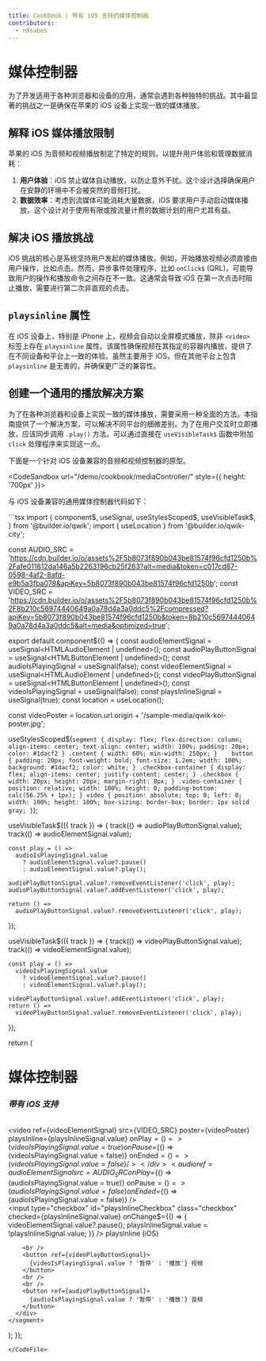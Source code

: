 ```yaml
---
title: Cookbook | 带有 iOS 支持的媒体控制器
contributors:
  - n8sabes
---
```



# 媒体控制器

为了开发适用于各种浏览器和设备的应用，通常会遇到各种独特的挑战。其中最显著的挑战之一是确保在苹果的 iOS 设备上实现一致的媒体播放。

## 解释 iOS 媒体播放限制

苹果的 iOS 为音频和视频播放制定了特定的规则，以提升用户体验和管理数据消耗：

1. **用户体验**：iOS 禁止媒体自动播放，以防止意外干扰。这个设计选择确保用户在安静的环境中不会被突然的音频打扰。
2. **数据效率**：考虑到流媒体可能消耗大量数据，iOS 要求用户手动启动媒体播放。这个设计对于使用有限或按流量计费的数据计划的用户尤其有益。

## 解决 iOS 播放挑战

iOS 挑战的核心是系统坚持用户发起的媒体播放。例如，开始播放视频必须直接由用户操作，比如点击。然而，异步事件处理程序，比如 `onClick$` (QRL)，可能导致用户的操作和播放命令之间存在不一致。这通常会导致 iOS 在第一次点击时阻止播放，需要进行第二次非直观的点击。

## `playsinline` 属性

在 iOS 设备上，特别是 iPhone 上，视频会自动以全屏模式播放，除非 `<video>` 标签上存在 `playsinline` 属性。该属性确保视频在其指定的容器内播放，提供了在不同设备和平台上一致的体验。虽然主要用于 iOS，但在其他平台上包含 `playsinline` 是无害的，并确保更广泛的兼容性。

## 创建一个通用的播放解决方案

为了在各种浏览器和设备上实现一致的媒体播放，需要采用一种全面的方法。本指南提供了一个解决方案，可以解决不同平台的细微差别。为了在用户交互时立即播放，应该同步调用 `.play()` 方法。可以通过直接在 `useVisibleTask$` 函数中附加 `click` 处理程序来实现这一点。

下面是一个针对 iOS 设备兼容的音频和视频控制器的原型。

<CodeSandbox url="/demo/cookbook/mediaController/" style={{ height: '700px' }}>
</CodeSandbox>

与 iOS 设备兼容的通用媒体控制器代码如下：

<CodeFile src="/src/routes/demo/cookbook/mediaController/index.tsx">
```tsx
import {
  component$,
  useSignal,
  useStylesScoped$,
  useVisibleTask$,
} from '@builder.io/qwik';
import { useLocation } from '@builder.io/qwik-city';

const AUDIO_SRC =
  'https://cdn.builder.io/o/assets%2F5b8073f890b043be81574f96cfd1250b%2Fafe011812da146a5b2263196cb25f263?alt=media&token=c017cd87-0598-4af2-8afd-e9b5a3fba078&apiKey=5b8073f890b043be81574f96cfd1250b';
const VIDEO_SRC =
  'https://cdn.builder.io/o/assets%2F5b8073f890b043be81574f96cfd1250b%2F8b210c56974440649a0a78d4a3a0ddc5%2Fcompressed?apiKey=5b8073f890b043be81574f96cfd1250b&token=8b210c56974440649a0a78d4a3a0ddc5&alt=media&optimized=true';

export default component$(() => {
  const audioElementSignal = useSignal<HTMLAudioElement | undefined>();
  const audioPlayButtonSignal = useSignal<HTMLButtonElement | undefined>();
  const audioIsPlayingSignal = useSignal(false);
  const videoElementSignal = useSignal<HTMLAudioElement | undefined>();
  const videoPlayButtonSignal = useSignal<HTMLButtonElement | undefined>();
  const videoIsPlayingSignal = useSignal(false);
  const playsInlineSignal = useSignal(true);
  const location = useLocation();

  const videoPoster =
    location.url.origin + '/sample-media/qwik-koi-poster.jpg';

  useStylesScoped$(`
        segment {
          display: flex;
          flex-direction: column;
          align-items: center;
          text-align: center;
          width: 100%;
          padding: 20px;
          color: #1dacf2
        }
        .content {
          width: 60%;
          min-width: 250px;
        }   
        button {
          padding: 20px;
          font-weight: bold;
          font-size: 1.2em;
          width: 100%;
          background: #1dacf2;
          color: white;
        }
        .checkbox-container {
          display: flex;
          align-items: center;
          justify-content: center;
        }
        .checkbox {
          width: 20px;
          height: 20px;
          margin-right: 8px;
        }
        .video-container {
          position: relative;
          width: 100%;
          height: 0;
          padding-bottom: calc(56.25% + 1px);
        }
        video {
          position: absolute;
          top: 0;
          left: 0;
          width: 100%;
          height: 100%;
          box-sizing: border-box;
          border: 1px solid gray;
        }
        `);

  useVisibleTask$(({ track }) => {
    track(() => audioPlayButtonSignal.value);
    track(() => audioElementSignal.value);

    const play = () =>
      audioIsPlayingSignal.value
        ? audioElementSignal.value?.pause()
        : audioElementSignal.value?.play();

    audioPlayButtonSignal.value?.removeEventListener('click', play);
    audioPlayButtonSignal.value?.addEventListener('click', play);

    return () =>
      audioPlayButtonSignal.value?.removeEventListener('click', play);
  });

  useVisibleTask$(({ track }) => {
    track(() => videoPlayButtonSignal.value);
    track(() => videoElementSignal.value);

    const play = () =>
      videoIsPlayingSignal.value
        ? videoElementSignal.value?.pause()
        : videoElementSignal.value?.play();

    videoPlayButtonSignal.value?.addEventListener('click', play);
    return () =>
      videoPlayButtonSignal.value?.removeEventListener('click', play);
  });

  return (
    <segment>
      <div class="content">
        <h1>媒体控制器</h1>
        <h3>
          <i>带有 iOS 支持</i>
        </h3>
        <br />
        <div class="video-container">
          <video
            ref={videoElementSignal}
            src={VIDEO_SRC}
            poster={videoPoster}
            playsInline={playsInlineSignal.value}
            onPlay$={() => (videoIsPlayingSignal.value = true)}
            onPause$={() => (videoIsPlayingSignal.value = false)}
            onEnded$={() => (videoIsPlayingSignal.value = false)}
          />
        </div>
        <audio
          ref={audioElementSignal}
          src={AUDIO_SRC}
          onPlay$={() => (audioIsPlayingSignal.value = true)}
          onPause$={() => (audioIsPlayingSignal.value = false)}
          onEnded$={() => (audioIsPlayingSignal.value = false)}
        />
        <br />
        <div class="checkbox-container">
          <input
            type="checkbox"
            id="playsInlineCheckbox"
            class="checkbox"
            checked={playsInlineSignal.value}
            onChange$={() => {
              videoElementSignal.value?.pause();
              playsInlineSignal.value = !playsInlineSignal.value;
            }}
          />
          <label for="playsInlineCheckbox">playsInline (iOS)</label>
        </div>

        <br />
        <button ref={videoPlayButtonSignal}>
          {videoIsPlayingSignal.value ? '暂停' : '播放'} 视频
        </button>
        <br />
        <br />
        <button ref={audioPlayButtonSignal}>
          {audioIsPlayingSignal.value ? '暂停' : '播放'} 音频
        </button>
      </div>
    </segment>
  );
});
```
</CodeFile>

